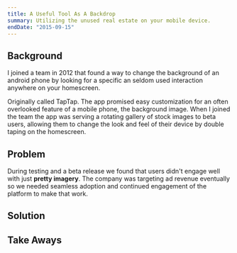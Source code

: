 ```yaml
---
title: A Useful Tool As A Backdrop
summary: Utilizing the unused real estate on your mobile device.
endDate: "2015-09-15"
---
```


## Background

I joined a team in 2012 that found a way to change the background of an android phone by looking for a specific an seldom used interaction anywhere on your homescreen.

Originally called TapTap. The app promised easy customization for an often overlooked feature of a mobile phone, the background image. When I joined the team the app was serving a rotating gallery of stock images to beta users, allowing them to change the look and feel of their device by double taping on the homescreen.

## Problem

During testing and a beta release we found that users didn't engage well with just **pretty imagery**. The company was targeting ad revenue eventually so we needed seamless adoption and continued engagement of the platform to make that work.

## Solution

## Take Aways
